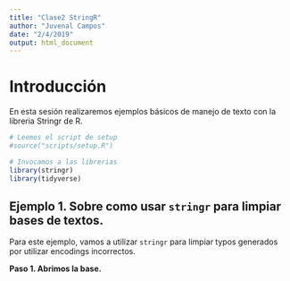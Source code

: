 ```yaml
---
title: "Clase2 StringR"
author: "Juvenal Campos"
date: "2/4/2019"
output: html_document
---
```


# Introducción 

En esta sesión realizaremos ejemplos básicos de manejo de texto con la libreria Stringr de R. 

```r

# Leemos el script de setup 
#source("scripts/setup.R")

# Invocamos a las librerias
library(stringr)
library(tidyverse)
```


## Ejemplo 1. Sobre como usar `stringr` para limpiar bases de textos.

Para este ejemplo, vamos a utilizar `stringr` para limpiar typos generados por utilizar encodings incorrectos. 

**Paso 1. Abrimos la base. **





